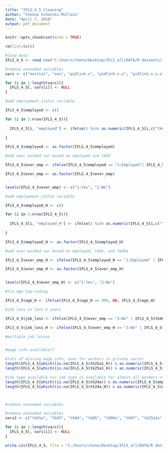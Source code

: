```yaml
---
title: "IFLS_4_5 Cleaning"
author: "Chenoa Schatzki-McClain"
date: "April 7, 2018"
output: pdf_document
---
```


```r
knitr::opts_chunk$set(echo = TRUE)
```

```r

rm(list=ls())

```

```r

#load data
IFLS_4_5 <- read.csv("C:/Users/cheno/Desktop/IFLS_all/DATA/R datasets/IFLS_4_5.csv")

#remove unneeded variables
vars <- c("marstat", "sex", "pidlink.x", "pidlink.x.x", "pidlink.x.x.x", "pidlink.y", "pidlink.y.y", "pidlink.y.y.y", "X", "X.1", "br03", "br04")

for (i in 1:length(vars)){
  IFLS_4_5[, vars[i]] <- NULL 
}

```

```r

#add employment status variable

IFLS_4_5$employed <- c()

for (i in 1:nrow(IFLS_4_5)){
  
  IFLS_4_5[i, "employed"] <- ifelse(1 %in% as.numeric(IFLS_4_5[i,c("tk01", "tk01a", "tk03", "tk04")]), "1:Employed", "2:Unemployed")
  
}

IFLS_4_5$employed <- as.factor(IFLS_4_5$employed)

#add ever worked var based on employed and tk05

IFLS_4_5$ever_emp <- ifelse(IFLS_4_5$employed == "1:Employed"| IFLS_4_5$tk06a_H == 1, 1, IFLS_4_5$tk05)

IFLS_4_5$ever_emp <- as.factor(IFLS_4_5$ever_emp)


levels(IFLS_4_5$ever_emp) <- c("1:Yes", "2:No")

```

```r

#add employment status variable

IFLS_4_5$employed_H <- c()

for (i in 1:nrow(IFLS_4_5)){
  
  IFLS_4_5[i, "employed_H"] <- ifelse(1 %in% as.numeric(IFLS_4_5[i,c("tk01_H", "tk01a_H", "tk03_H", "tk04_H")]), "1:Employed", "2:Unemployed")
  
}

IFLS_4_5$employed_H <- as.factor(IFLS_4_5$employed_H)

#add ever worked var based on employed, tk05, and tk06a

IFLS_4_5$ever_emp_H <- ifelse(IFLS_4_5$employed_H == "1:Employed" | IFLS_4_5$tk06a_H == 1, 1, IFLS_4_5$tk05_H)

IFLS_4_5$ever_emp_H <- as.factor(IFLS_4_5$ever_emp_H)


levels(IFLS_4_5$ever_emp_H) <- c("1:Yes", "2:No")


```

```r

#fix age top-coding

IFLS_4_5$age_H <- ifelse(IFLS_4_5$age_H == 998, NA, IFLS_4_5$age_H)

```

```r

#job loss in last 5 years

IFLS_4_5$job_loss <- ifelse(IFLS_4_5$ever_emp == "3:No" | IFLS_4_5$tk46a == "3:No", 2, IFLS_4_5$tk46b)

IFLS_4_5$job_loss_H <- ifelse(IFLS_4_5$ever_emp_H == "3:No" | IFLS_4_5$tk46a_H == "3:No", 2, IFLS_4_5$tk46b_H)

#multiple job losses



```

```r

#wage info available??

#lots of missing wage info, even for workers in private sector
length(IFLS_4_5[which((is.na(IFLS_4_5$tk25a1_H)) & as.numeric(IFLS_4_5$employed_H) == 1),1])
length(IFLS_4_5[which((is.na(IFLS_4_5$tk25a1_H)) & as.numeric(IFLS_4_5$tk24a) == 5),1])

#job type available >>> job type is available for almost all workers >> could serve as a proxy for wage
length(IFLS_4_5[which((is.na(IFLS_4_5$tk24a)) & as.numeric(IFLS_4_5$employed) == 1),1])
length(IFLS_4_5[which((is.na(IFLS_4_5$tk24a_H)) & as.numeric(IFLS_4_5$employed_H) == 1),1])




```

```r

#remove unneeded variables

#remove unneeded variables
vars2 <- c("tk01a", "tk03", "tk04", "tk05", "tk06a", "tk07", "tk25a1x", "tk46a", "tk46b", "dl06x", "ar13", "tk25a1x_H", "tk46a_H", "tk46b_H", "dl06x_H", "dl04_H")

for (i in 1:length(vars)){
  IFLS_4_5[, vars[i]] <- NULL 
}


```

```r

write.csv(IFLS_4_5, file = "C:/Users/cheno/Desktop/IFLS_all/DATA/R datasets/clean_4_10.csv")

```